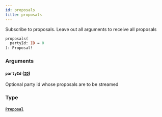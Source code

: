 ```yaml
---
id: proposals
title: proposals
---
```


Subscribe to proposals. Leave out all arguments to receive all proposals

```graphql
proposals(
  partyId: ID = 0
): Proposal!

```

### Arguments

#### `partyId` ([`ID`](/docs/graphql/scalars/id))

Optional party id whose proposals are to be streamed

### Type

#### [`Proposal`](/docs/graphql/objects/proposal)
